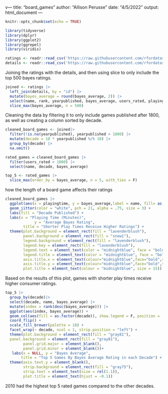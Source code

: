 v---
title: "board_games"
author: "Allison Perusse"
date: "4/5/2022"
output: html_document
---

```r
knitr::opts_chunk$set(echo = TRUE)
```
```r
library(tidyverse)
library(dplyr)
library(ggplot2)
library(ggrepel)
library(viridis)
```

```r
ratings <- readr::read_csv('https://raw.githubusercontent.com/rfordatascience/tidytuesday/master/data/2022/2022-01-25/ratings.csv')
details <- readr::read_csv('https://raw.githubusercontent.com/rfordatascience/tidytuesday/master/data/2022/2022-01-25/details.csv')
```

Joining the ratings with the details, and then using slice to only include the top 500 bayes ratings. 
```r
joined <- ratings |>
  left_join(details, by = "id") |>
  mutate(bayes_average = round(bayes_average, 2)) |>
  select(name, rank, yearpublished, bayes_average, users_rated, playingtime, minplayers, maxplayers)|>
  slice_max(bayes_average, n = 500)

```

Cleaning the data by filtering it to only include games published after 1800, as well as creating a column sorted by decade.
```r
cleaned_board_games <- joined|> 
  filter(!is.na(yearpublished), yearpublished > 1800) |>
  mutate(decade = 10 * yearpublished %/% 10) |>
  group_by(decade) |>
  na.omit()

rated_games = cleaned_board_games |> 
  filter(users_rated > 1000) |>
  select(name, decade, bayes_average)

top_5 <- rated_games |> 
  slice_max(order_by = bayes_average, n = 5, with_ties = F)
```

how the length of a board game affects their ratings
```r
cleaned_board_games |>
  ggplot(aes(x = playingtime, y = bayes_average,label = name, fill= as.factor(decade))) +
  geom_jitter(color = "white", pch = 21, alpha = .75, size = 3) +
  labs(fill = "Decade Published") + 
  labs(x = "Playing Time (Minutes)",
             y = "Average Bayes Rating",
        title = "Shorter Play Times Receive Higher Ratings") +
  theme(plot.background = element_rect(fill = "lavenderblush"),
        panel.background = element_rect(fill = "snow1"),
        legend.background = element_rect(fill = "lavenderblush"),
        legend.key = element_rect(fill = "lavenderblush"), 
        legend.text = element_text(color = "midnightblue", face = "bold"),
        legend.title = element_text(color = "midnightblue", face = "bold" ),
        axis.title.x = element_text(colour="midnightblue",face="bold",size=12, margin=margin(t=25)),
        axis.title.y = element_text(colour="midnightblue",face="bold",size=12, margin=margin(r=25)),
        plot.title = element_text(colour = "midnightblue", size = 15))

```


Based on the results of this plot, games with shorter play times receive higher consumer ratings. 

```r
top_5 |>
  group_by(decade)|>
  select(decade, name, bayes_average) |>
  mutate(index = rank(desc(bayes_average))) |>
  ggplot(aes(index, bayes_average)) +
  geom_col(aes(fill = as.factor(decade)), show.legend = F, position = 'dodge') +
  coord_flip() +
  scale_fill_brewer(palette = 18) +
  facet_wrap(~ decade, ncol = 1, strip.position = "left") +
  theme(plot.background = element_rect(fill = "gray81"),
  panel.background = element_rect(fill = "gray81"),
        panel.grid.major = element_blank(),
        panel.grid.minor = element_blank())+
   labs(x = NULL, y = "Bayes Average",
       title = "Top 5 Games By Bayes Average Rating in each Decade") +
  theme(axis.text.y = element_blank(),
        strip.background = element_rect(fill = "gray75"),
        strip.text = element_text(size = rel(1.1)),
        plot.title = element_text(hjust = -0.1))
```


2010 had the highest top 5 rated games compared to the other decades.